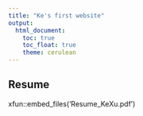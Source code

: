 ```yaml
---
title: "Ke's first website"
output: 
  html_document:
    toc: true
    toc_float: true
    theme: cerulean
---
```


## Resume

xfun::embed_files('Resume_KeXu.pdf')